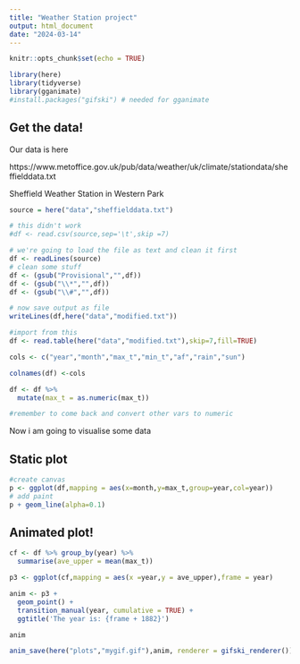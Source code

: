 ```yaml
---
title: "Weather Station project"
output: html_document
date: "2024-03-14"
---
```


```r
knitr::opts_chunk$set(echo = TRUE)
```

```r
library(here)
library(tidyverse)
library(gganimate)
#install.packages("gifski") # needed for gganimate
```


## Get the data!

Our data is here

https://www.metoffice.gov.uk/pub/data/weather/uk/climate/stationdata/sheffielddata.txt

Sheffield Weather Station in Western Park
```r

source = here("data","sheffielddata.txt")

# this didn't work
#df <- read.csv(source,sep='\t',skip =7)

# we're going to load the file as text and clean it first
df <- readLines(source)
# clean some stuff
df <- (gsub("Provisional","",df))
df <- (gsub("\\*","",df))
df <- (gsub("\\#","",df))

# now save output as file
writeLines(df,here("data","modified.txt"))

#import from this
df <- read.table(here("data","modified.txt"),skip=7,fill=TRUE)

```

```r

cols <- c("year","month","max_t","min_t","af","rain","sun")

colnames(df) <-cols

df <- df %>%
  mutate(max_t = as.numeric(max_t))

#remember to come back and convert other vars to numeric

```

Now i am going to visualise some data

## Static plot

```r

#create canvas
p <- ggplot(df,mapping = aes(x=month,y=max_t,group=year,col=year))
# add paint
p + geom_line(alpha=0.1)

```
## Animated plot!

```r

cf <- df %>% group_by(year) %>%
  summarise(ave_upper = mean(max_t))

p3 <- ggplot(cf,mapping = aes(x =year,y = ave_upper),frame = year)

anim <- p3 + 
  geom_point() +
  transition_manual(year, cumulative = TRUE) +
  ggtitle('The year is: {frame + 1882}')

anim

anim_save(here("plots","mygif.gif"),anim, renderer = gifski_renderer())
```